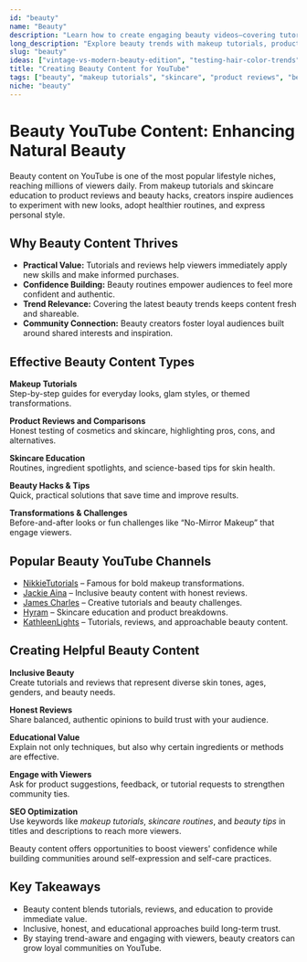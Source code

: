 ```yaml
---
id: "beauty"
name: "Beauty"
description: "Learn how to create engaging beauty videos—covering tutorials, product reviews, skincare routines, and inclusive beauty practices."
long_description: "Explore beauty trends with makeup tutorials, product reviews, and self-care content."
slug: "beauty"
ideas: ["vintage-vs-modern-beauty-edition", "testing-hair-color-trends", "making-my-own-perfume", "testing-skincare-routines"]
title: "Creating Beauty Content for YouTube"
tags: ["beauty", "makeup tutorials", "skincare", "product reviews", "beauty tips", "cosmetics", "beauty content ideas"]
niche: "beauty"
---
```


# Beauty YouTube Content: Enhancing Natural Beauty

Beauty content on YouTube is one of the most popular lifestyle niches, reaching millions of viewers daily. From makeup tutorials and skincare education to product reviews and beauty hacks, creators inspire audiences to experiment with new looks, adopt healthier routines, and express personal style.

## Why Beauty Content Thrives

- **Practical Value:** Tutorials and reviews help viewers immediately apply new skills and make informed purchases.  
- **Confidence Building:** Beauty routines empower audiences to feel more confident and authentic.  
- **Trend Relevance:** Covering the latest beauty trends keeps content fresh and shareable.  
- **Community Connection:** Beauty creators foster loyal audiences built around shared interests and inspiration.  

## Effective Beauty Content Types

**Makeup Tutorials**  
Step-by-step guides for everyday looks, glam styles, or themed transformations.  

**Product Reviews and Comparisons**  
Honest testing of cosmetics and skincare, highlighting pros, cons, and alternatives.  

**Skincare Education**  
Routines, ingredient spotlights, and science-based tips for skin health.  

**Beauty Hacks & Tips**  
Quick, practical solutions that save time and improve results.  

**Transformations & Challenges**  
Before-and-after looks or fun challenges like “No-Mirror Makeup” that engage viewers.  

## Popular Beauty YouTube Channels

- [NikkieTutorials](https://www.youtube.com/@NikkieTutorials) – Famous for bold makeup transformations.  
- [Jackie Aina](https://www.youtube.com/@jackieaina) – Inclusive beauty content with honest reviews.  
- [James Charles](https://www.youtube.com/@JamesCharles) – Creative tutorials and beauty challenges.  
- [Hyram](https://www.youtube.com/@Hyram) – Skincare education and product breakdowns.  
- [KathleenLights](https://www.youtube.com/@KathleenLights) – Tutorials, reviews, and approachable beauty content.  

## Creating Helpful Beauty Content

**Inclusive Beauty**  
Create tutorials and reviews that represent diverse skin tones, ages, genders, and beauty needs.  

**Honest Reviews**  
Share balanced, authentic opinions to build trust with your audience.  

**Educational Value**  
Explain not only techniques, but also why certain ingredients or methods are effective.  

**Engage with Viewers**  
Ask for product suggestions, feedback, or tutorial requests to strengthen community ties.  

**SEO Optimization**  
Use keywords like *makeup tutorials*, *skincare routines*, and *beauty tips* in titles and descriptions to reach more viewers.  

Beauty content offers opportunities to boost viewers' confidence while building communities around self-expression and self-care practices.

## Key Takeaways

- Beauty content blends tutorials, reviews, and education to provide immediate value.  
- Inclusive, honest, and educational approaches build long-term trust.  
- By staying trend-aware and engaging with viewers, beauty creators can grow loyal communities on YouTube.  
